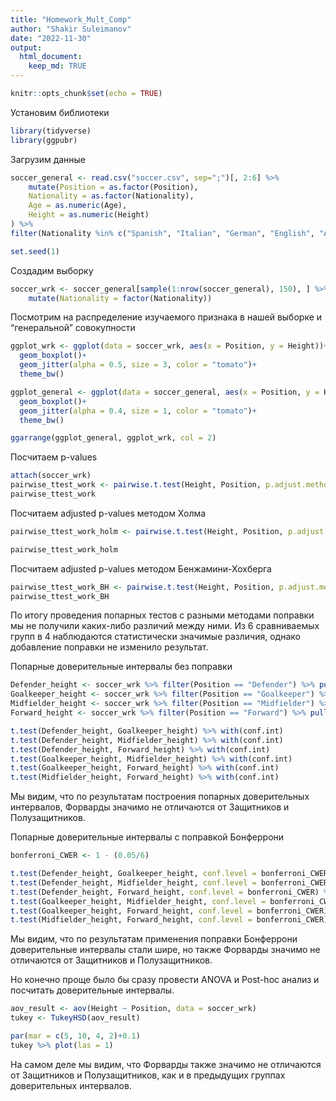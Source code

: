 ```yaml
---
title: "Homework_Mult_Comp"
author: "Shakir Suleimanov"
date: "2022-11-30"
output:
  html_document:
    keep_md: TRUE
---
```


```r
knitr::opts_chunk$set(echo = TRUE)
```

Установим библиотеки

```r
library(tidyverse)
library(ggpubr)
```

Загрузим данные

```r
soccer_general <- read.csv("soccer.csv", sep=";")[, 2:6] %>% 
    mutate(Position = as.factor(Position), 
    Nationality = as.factor(Nationality), 
    Age = as.numeric(Age), 
    Height = as.numeric(Height)
) %>% 
filter(Nationality %in% c("Spanish", "Italian", "German", "English", "Argentinian"))

set.seed(1) 
```

Создадим выборку

```r
soccer_wrk <- soccer_general[sample(1:nrow(soccer_general), 150), ] %>% 
    mutate(Nationality = factor(Nationality))
```

Посмотрим на распределение изучаемого признака в нашей выборке и "генеральной" совокупности

```r
ggplot_wrk <- ggplot(data = soccer_wrk, aes(x = Position, y = Height))+
  geom_boxplot()+
  geom_jitter(alpha = 0.5, size = 3, color = "tomato")+
  theme_bw()

ggplot_general <- ggplot(data = soccer_general, aes(x = Position, y = Height))+
  geom_boxplot()+
  geom_jitter(alpha = 0.4, size = 1, color = "tomato")+
  theme_bw()

ggarrange(ggplot_general, ggplot_wrk, col = 2)
```

Посчитаем p-values

```r
attach(soccer_wrk)
pairwise_ttest_work <- pairwise.t.test(Height, Position, p.adjust.method = "none", pool.sd = FALSE)
pairwise_ttest_work
```

Посчитаем adjusted p-values методом Холма

```r
pairwise_ttest_work_holm <- pairwise.t.test(Height, Position, p.adjust.method = "holm", pool.sd = FALSE) 

pairwise_ttest_work_holm
```

Посчитаем adjusted p-values методом Бенжамини-Хохберга

```r
pairwise_ttest_work_BH <- pairwise.t.test(Height, Position, p.adjust.method = "BH", pool.sd = FALSE)
pairwise_ttest_work_BH
```

По итогу проведения попарных тестов с разными методами поправки мы не получили каких-либо различий между ними. Из 6 сравниваемых групп в 4 наблюдаются статистически значимые различия, однако добавление поправки не изменило результат. 


Попарные доверительные интервалы без поправки
```r
Defender_height <- soccer_wrk %>% filter(Position == "Defender") %>% pull(Height) 
Goalkeeper_height <- soccer_wrk %>% filter(Position == "Goalkeeper") %>% pull(Height) 
Midfielder_height <- soccer_wrk %>% filter(Position == "Midfielder") %>% pull(Height)
Forward_height <- soccer_wrk %>% filter(Position == "Forward") %>% pull(Height) 

t.test(Defender_height, Goalkeeper_height) %>% with(conf.int)
t.test(Defender_height, Midfielder_height) %>% with(conf.int)
t.test(Defender_height, Forward_height) %>% with(conf.int)
t.test(Goalkeeper_height, Midfielder_height) %>% with(conf.int)
t.test(Goalkeeper_height, Forward_height) %>% with(conf.int)
t.test(Midfielder_height, Forward_height) %>% with(conf.int)
```

Мы видим, что по результатам построения попарных доверительных интервалов, Форварды значимо не отличаются от Защитников и Полузащитников.

Попарные доверительные интервалы с поправкой Бонферрони
```r
bonferroni_CWER <- 1 - (0.05/6)

t.test(Defender_height, Goalkeeper_height, conf.level = bonferroni_CWER) %>% with(conf.int)
t.test(Defender_height, Midfielder_height, conf.level = bonferroni_CWER) %>% with(conf.int)
t.test(Defender_height, Forward_height, conf.level = bonferroni_CWER) %>% with(conf.int)
t.test(Goalkeeper_height, Midfielder_height, conf.level = bonferroni_CWER) %>% with(conf.int)
t.test(Goalkeeper_height, Forward_height, conf.level = bonferroni_CWER) %>% with(conf.int)
t.test(Midfielder_height, Forward_height, conf.level = bonferroni_CWER) %>% with(conf.int)
```
Мы видим, что по результатам применения поправки Бонферрони доверительные интервалы стали шире, но также Форварды значимо не отличаются от Защитников и Полузащитников.

Но конечно проще было бы сразу провести ANOVA и Post-hoc анализ и посчитать доверительные интервалы.

```r
aov_result <- aov(Height ~ Position, data = soccer_wrk)
tukey <- TukeyHSD(aov_result)

par(mar = c(5, 10, 4, 2)+0.1)
tukey %>% plot(las = 1)
```

На самом деле мы видим, что Форварды также значимо не отличаются от Защитников и Полузащитников, как и в предыдущих группах доверительных интервалов. 
